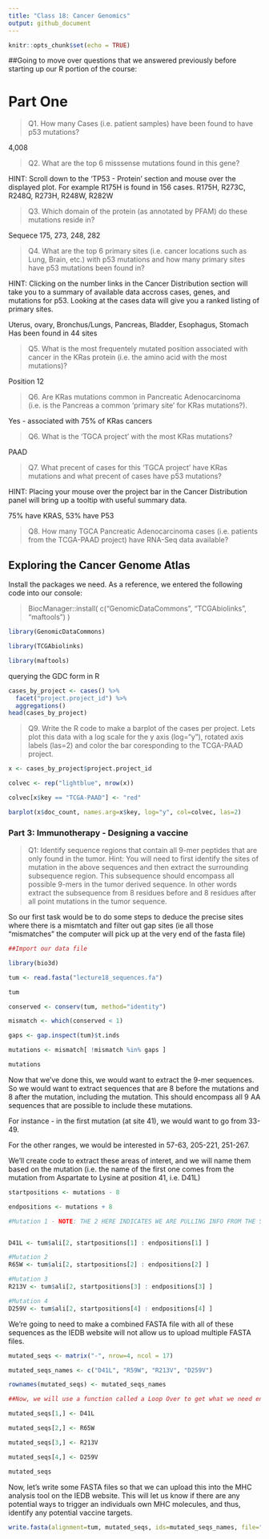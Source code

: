 ---
title: "Class 18: Cancer Genomics"
output: github_document
---

```{r setup, include=FALSE}
knitr::opts_chunk$set(echo = TRUE)
```

##Going to move over questions that we answered previously before starting up our R portion of the course:

# Part One

>Q1. How many Cases (i.e. patient samples) have been found to have p53 mutations?

4,008

>Q2. What are the top 6 misssense mutations found in this gene?

HINT: Scroll down to the ‘TP53 - Protein’ section and mouse over the displayed plot. For example R175H is found in 156 cases.
R175H, R273C, R248Q, R273H, R248W, R282W

>Q3. Which domain of the protein (as annotated by PFAM) do these mutations reside in?

Sequece 175, 273, 248, 282

>Q4. What are the top 6 primary sites (i.e. cancer locations such as Lung, Brain, etc.) with p53 mutations and how many primary sites have p53 mutations been found in?

HINT: Clicking on the number links in the Cancer Distribution section will take you to a summary of available data accross cases, genes, and mutations for p53. Looking at the cases data will give you a ranked listing of primary sites.

Uterus, ovary, Bronchus/Lungs, Pancreas, Bladder, Esophagus, Stomach
Has been found in 44 sites


>Q5. What is the most frequentely mutated position associated with cancer in the KRas protein (i.e. the amino acid with the most mutations)?

Position 12

>Q6. Are KRas mutations common in Pancreatic Adenocarcinoma (i.e. is the Pancreas a common ‘primary site’ for KRas mutations?).

Yes - associated with 75% of KRas cancers

>Q6. What is the ‘TGCA project’ with the most KRas mutations?

PAAD

>Q7. What precent of cases for this ‘TGCA project’ have KRas mutations and what precent of cases have p53 mutations?

HINT: Placing your mouse over the project bar in the Cancer Distribution panel will bring up a tooltip with useful summary data.

75% have KRAS, 53% have P53

>Q8. How many TGCA Pancreatic Adenocarcinoma cases (i.e. patients from the TCGA-PAAD project) have RNA-Seq data available?

## Exploring the Cancer Genome Atlas

Install the packages we need. As a reference, we entered the following code into our console:

> BiocManager::install( c("GenomicDataCommons", "TCGAbiolinks", "maftools") )

```{r}
library(GenomicDataCommons)

library(TCGAbiolinks)

library(maftools)
```

querying the GDC form in R
```{r}
cases_by_project <- cases() %>%
  facet("project.project_id") %>%
  aggregations()
head(cases_by_project)
```

>Q9. Write the R code to make a barplot of the cases per project. Lets plot this data with a log scale for the y axis (log="y"), rotated axis labels (las=2) and color the bar coresponding to the TCGA-PAAD project.

```{r}
x <- cases_by_project$project.project_id

colvec <- rep("lightblue", nrow(x))

colvec[x$key == "TCGA-PAAD"] <- "red"

barplot(x$doc_count, names.arg=x$key, log="y", col=colvec, las=2)
```

### Part 3: Immunotherapy - Designing a vaccine

> Q1: Identify sequence regions that contain all 9-mer peptides that are only found in the tumor. Hint: You will need to first identify the sites of mutation in the above sequences and then extract the surrounding subsequence region. This subsequence should encompass all possible 9-mers in the tumor derived sequence. In other words extract the subsequence from 8 residues before and 8 residues after all point mutations in the tumor sequence.

So our first task would be to do some steps to deduce the precise sites where there is a mismtatch and filter out gap sites (ie all those "mismatches" the computer will pick up at the very end of the fasta file)

```{r}
##Import our data file

library(bio3d)

tum <- read.fasta("lecture18_sequences.fa")

tum
```

```{r}
conserved <- conserv(tum, method="identity")

mismatch <- which(conserved < 1)

gaps <- gap.inspect(tum)$t.inds

mutations <- mismatch[ !mismatch %in% gaps ]

mutations
```

Now that we've done this, we would want to extract the 9-mer sequences. So we would want to extract sequences that are 8 before the mutations and 8 after the mutation, including the mutation. This should encompass all 9 AA sequences that are possible to include these mutations.

For instance - in the first mutation (at site 41), we would want to go from 33-49. 

For the other ranges, we would be interested in 57-63, 205-221, 251-267.

We'll create code to extract these areas of interet, and we will name them based on the mutation (i.e. the name of the first one comes from the mutation from Aspartate to Lysine at position 41, i.e. D41L)

```{r}
startpositions <- mutations - 8

endpositions <- mutations + 8

#Mutation 1 - NOTE: THE 2 HERE INDICATES WE ARE PULLING INFO FROM THE SECOND SEQUENCE, I.E. THE CANCER ONE.


D41L <- tum$ali[2, startpositions[1] : endpositions[1] ]

#Mutation 2
R65W <- tum$ali[2, startpositions[2] : endpositions[2] ]

#Mutation 3 
R213V <- tum$ali[2, startpositions[3] : endpositions[3] ]

#Mutation 4
D259V <- tum$ali[2, startpositions[4] : endpositions[4] ]


```

We're going to need to make a combined FASTA file with all of these sequences as the IEDB website will not allow us to upload multiple FASTA files.

```{r}
mutated_seqs <- matrix("-", nrow=4, ncol = 17)

mutated_seqs_names <- c("D41L", "R59W", "R213V", "D259V")

rownames(mutated_seqs) <- mutated_seqs_names

##Now, we will use a function called a Loop Over to get what we need entered into the rows

mutated_seqs[1,] <- D41L

mutated_seqs[2,] <- R65W 

mutated_seqs[3,] <- R213V

mutated_seqs[4,] <- D259V

mutated_seqs
```


Now, let's write some FASTA files so that we can upload this into the MHC analysis tool on the IEDB website. This will let us know if there are any potential ways to trigger an individuals own MHC molecules, and thus, identify any potential vaccine targets.

```{r}
write.fasta(alignment=tum, mutated_seqs, ids=mutated_seqs_names, file="P53subsequences.fa")

```

